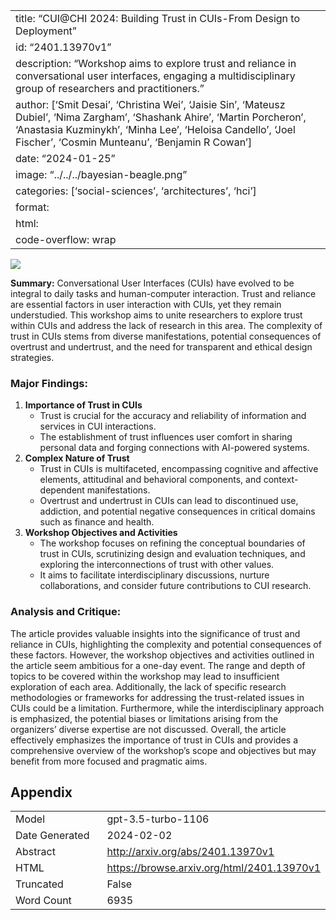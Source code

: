 
---
title: "CUI@CHI 2024: Building Trust in CUIs-From Design to Deployment"
id: "2401.13970v1"
description: "Workshop aims to explore trust and reliance in conversational user interfaces, engaging a multidisciplinary group of researchers and practitioners."
author: ['Smit Desai', 'Christina Wei', 'Jaisie Sin', 'Mateusz Dubiel', 'Nima Zargham', 'Shashank Ahire', 'Martin Porcheron', 'Anastasia Kuzminykh', 'Minha Lee', 'Heloisa Candello', 'Joel Fischer', 'Cosmin Munteanu', 'Benjamin R Cowan']
date: "2024-01-25"
image: "../../../bayesian-beagle.png"
categories: ['social-sciences', 'architectures', 'hci']
format:
  html:
    code-overflow: wrap
---

![](None)

**Summary:**
Conversational User Interfaces (CUIs) have evolved to be integral to daily tasks and human-computer interaction. Trust and reliance are essential factors in user interaction with CUIs, yet they remain understudied. This workshop aims to unite researchers to explore trust within CUIs and address the lack of research in this area. The complexity of trust in CUIs stems from diverse manifestations, potential consequences of overtrust and undertrust, and the need for transparent and ethical design strategies.

### Major Findings:
1. **Importance of Trust in CUIs**
    - Trust is crucial for the accuracy and reliability of information and services in CUI interactions.
    - The establishment of trust influences user comfort in sharing personal data and forging connections with AI-powered systems.

2. **Complex Nature of Trust**
    - Trust in CUIs is multifaceted, encompassing cognitive and affective elements, attitudinal and behavioral components, and context-dependent manifestations.
    - Overtrust and undertrust in CUIs can lead to discontinued use, addiction, and potential negative consequences in critical domains such as finance and health.

3. **Workshop Objectives and Activities**
    - The workshop focuses on refining the conceptual boundaries of trust in CUIs, scrutinizing design and evaluation techniques, and exploring the interconnections of trust with other values.
    - It aims to facilitate interdisciplinary discussions, nurture collaborations, and consider future contributions to CUI research.

### Analysis and Critique:
The article provides valuable insights into the significance of trust and reliance in CUIs, highlighting the complexity and potential consequences of these factors. However, the workshop objectives and activities outlined in the article seem ambitious for a one-day event. The range and depth of topics to be covered within the workshop may lead to insufficient exploration of each area. Additionally, the lack of specific research methodologies or frameworks for addressing the trust-related issues in CUIs could be a limitation. Furthermore, while the interdisciplinary approach is emphasized, the potential biases or limitations arising from the organizers' diverse expertise are not discussed. Overall, the article effectively emphasizes the importance of trust in CUIs and provides a comprehensive overview of the workshop's scope and objectives but may benefit from more focused and pragmatic aims.

## Appendix

|          |          |
|----------|----------|
| Model     | gpt-3.5-turbo-1106       |
| Date Generated     | 2024-02-02       |
| Abstract | [http://arxiv.org/abs/2401.13970v1](http://arxiv.org/abs/2401.13970v1)        |
| HTML     | [https://browse.arxiv.org/html/2401.13970v1](https://browse.arxiv.org/html/2401.13970v1)       |
| Truncated       | False       |
| Word Count       | 6935       |